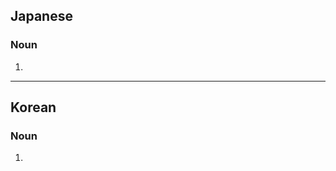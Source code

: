{{also|印画紙}}
==Japanese==
{{ja-kanjitab|いん|が|し|yomi=o}}

===Noun===
{{ja-noun|shin=印画紙|いんがし|hhira=いんぐわし}}

# {{kyujitai spelling of|印画紙}}

----

==Korean==
{{ko-hanjatab}}

===Noun===
{{ko-noun|hangeul=인화지}}

# {{hanja form of|인화지|[[photopaper]]}}